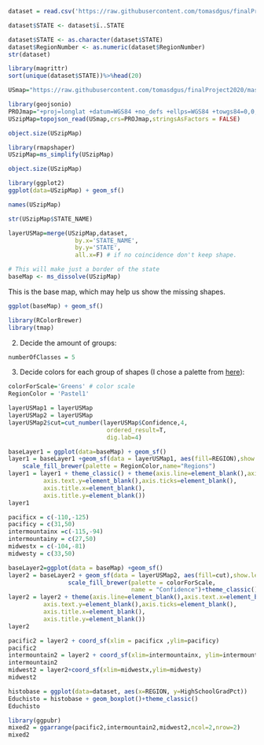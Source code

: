 ```{r}
dataset = read.csv('https://raw.githubusercontent.com/tomasdgus/finalProject2020/master/543GroupDataSet.csv')
```

```{r}
dataset$STATE <- dataset$ï..STATE
```
```{r}
dataset$STATE <- as.character(dataset$STATE)
dataset$RegionNumber <- as.numeric(dataset$RegionNumber)
str(dataset)
```

```{r}
library(magrittr)
sort(unique(dataset$STATE))%>%head(20)
```


```{r, eval=TRUE}
USmap="https://raw.githubusercontent.com/tomasdgus/finalProject2020/master/states.json"
```


```{r, eval=TRUE}
library(geojsonio)
PROJmap="+proj=longlat +datum=WGS84 +no_defs +ellps=WGS84 +towgs84=0,0,0"
USzipMap=topojson_read(USmap,crs=PROJmap,stringsAsFactors = FALSE)
```

```{r, eval=TRUE}
object.size(USzipMap)
```
```{r}
library(rmapshaper)
USzipMap=ms_simplify(USzipMap)
```

```{r, eval=TRUE}
object.size(USzipMap)
```
```{r, eval=TRUE}
library(ggplot2)
ggplot(data=USzipMap) + geom_sf()
```
```{r}
names(USzipMap)
```

```{r}
str(USzipMap$STATE_NAME)
```
```{r}
layerUSMap=merge(USzipMap,dataset, 
                   by.x='STATE_NAME', 
                   by.y='STATE',
                   all.x=F) # if no coincidence don't keep shape.
```

```{r, eval=TRUE,warning=FALSE}

# This will make just a border of the state
baseMap <- ms_dissolve(USzipMap)
```

This is the base map, which may help us show the missing shapes.
```{r, eval=TRUE}
ggplot(baseMap) + geom_sf()
```

```{r, eval=TRUE,warning=FALSE,message=FALSE,results='hide'}
library(RColorBrewer)
library(tmap)
```

2. Decide the amount of groups:

```{r, eval=TRUE}
numberOfClasses = 5
```

3. Decide colors for each group of shapes (I chose a palette from [here](http://colorbrewer2.org/)):
```{r, eval=TRUE}
colorForScale='Greens' # color scale
RegionColor = 'Pastel1'
```


```{r, eval=TRUE}
layerUSMap1 = layerUSMap
layerUSMap2 = layerUSMap
layerUSMap2$cut=cut_number(layerUSMap$Confidence,4,
                            ordered_result=T,
                            dig.lab=4)
```
```{r}
baseLayer1 = ggplot(data=baseMap) + geom_sf()
layer1 = baseLayer1 +geom_sf(data = layerUSMap1, aes(fill=REGION),show.legend = T)+
    scale_fill_brewer(palette = RegionColor,name="Regions")
layer1 = layer1 + theme_classic() + theme(axis.line=element_blank(),axis.text.x=element_blank(),
          axis.text.y=element_blank(),axis.ticks=element_blank(),
          axis.title.x=element_blank(),
          axis.title.y=element_blank())
layer1
```


```{r}
pacificx = c(-110,-125)
pacificy = c(31,50)
intermountainx =c(-115,-94)
intermountainy = c(27,50)
midwestx = c(-104,-81)
midwesty = c(33,50)
```

```{r}

baseLayer2=ggplot(data = baseMap) +geom_sf() 
layer2 = baseLayer2 + geom_sf(data = layerUSMap2, aes(fill=cut),show.legend = T) +
                 scale_fill_brewer(palette = colorForScale,
                                   name = "Confidence")+theme_classic()
layer2 = layer2 + theme(axis.line=element_blank(),axis.text.x=element_blank(),
          axis.text.y=element_blank(),axis.ticks=element_blank(),
          axis.title.x=element_blank(),
          axis.title.y=element_blank())
layer2 
```
```{r}
pacific2 = layer2 + coord_sf(xlim = pacificx ,ylim=pacificy)
pacific2
intermountain2 = layer2 + coord_sf(xlim=intermountainx, ylim=intermountainy)
intermountain2
midwest2 = layer2+coord_sf(xlim=midwestx,ylim=midwesty)
midwest2
```
```{r}
histobase = ggplot(data=dataset, aes(x=REGION, y=HighSchoolGradPct))
Educhisto = histobase + geom_boxplot()+theme_classic()
Educhisto
```
```{r}
library(ggpubr)
mixed2 = ggarrange(pacific2,intermountain2,midwest2,ncol=2,nrow=2)
mixed2
```


